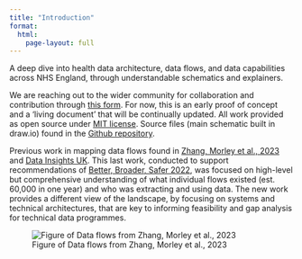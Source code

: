 ```yaml
---
title: "Introduction"
format: 
  html:
    page-layout: full
---
```


A deep dive into health data architecture, data flows, and data capabilities across NHS England, through understandable schematics and explainers.

We are reaching out to the wider community for collaboration and contribution through [this form](https://forms.office.com/e/GjThQRhuSg). For now, this is an early proof of concept and a 'living document' that will be continually updated. All work provided as open source under [MIT license](https://opensource.org/license/mit). Source files (main schematic built in draw.io) found in the [Github repository](https://github.com/d3london/nhs_data_architecture).

Previous work in mapping data flows found in [Zhang, Morley et al., 2023](https://www.thelancet.com/journals/landig/article/PIIS2589-7500(23)00157-7/fulltext) and [Data Insights UK](https://datainsights.uk). This last work, conducted to support recommendations of [Better, Broader, Safer 2022](https://www.gov.uk/government/publications/better-broader-safer-using-health-data-for-research-and-analysis), was focused on high-level but comprehensive understanding of what individual flows existed (est. 60,000 in one year) and who was extracting and using data. The new work provides a different view of the landscape, by focusing on systems and technical architectures, that are key to informing feasibility and gap analysis for technical data programmes.

![Figure of Data flows from Zhang, Morley et al., 2023](https://www.thelancet.com/cms/attachment/1d2d7c63-88db-46ed-92bb-d3a917918f42/gr2.jpg)
